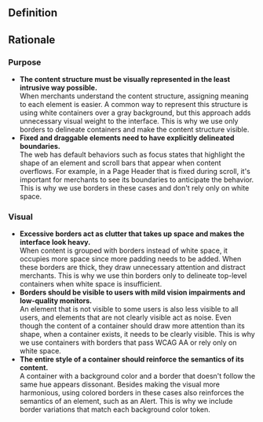 ## Definition

## Rationale

### Purpose

- **The content structure must be visually represented in the least intrusive way possible.**<br />
  When merchants understand the content structure, assigning meaning to each element is easier. A common way to represent this structure is using white containers over a gray background, but this approach adds unnecessary visual weight to the interface. This is why we use only borders to delineate containers and make the content structure visible.
- **Fixed and draggable elements need to have explicitly delineated boundaries.**<br />
  The web has default behaviors such as focus states that highlight the shape of an element and scroll bars that appear when content overflows. For example, in a Page Header that is fixed during scroll, it's important for merchants to see its boundaries to anticipate the behavior. This is why we use borders in these cases and don't rely only on white space.

### Visual

- **Excessive borders act as clutter that takes up space and makes the interface look heavy.**<br />
  When content is grouped with borders instead of white space, it occupies more space since more padding needs to be added. When these borders are thick, they draw unnecessary attention and distract merchants. This is why we use thin borders only to delineate top-level containers when white space is insufficient.
- **Borders should be visible to users with mild vision impairments and low-quality monitors.**<br />
  An element that is not visible to some users is also less visible to all users, and elements that are not clearly visible act as noise. Even though the content of a container should draw more attention than its shape, when a container exists, it needs to be clearly visible. This is why we use containers with borders that pass WCAG AA or rely only on white space.
- **The entire style of a container should reinforce the semantics of its content.**<br />
  A container with a background color and a border that doesn't follow the same hue appears dissonant. Besides making the visual more harmonious, using colored borders in these cases also reinforces the semantics of an element, such as an Alert. This is why we include border variations that match each background color token.
